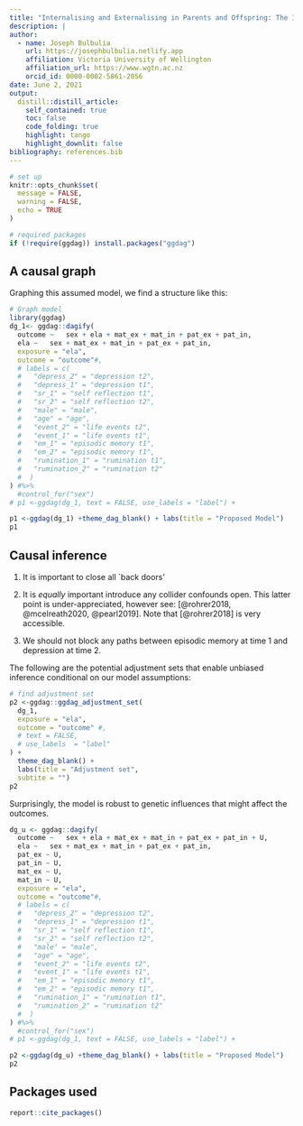 ```yaml
---
title: "Internalising and Externalising in Parents and Offspring: The Impact of Sex and Early Life Adversity"
description: |
author:
  - name: Joseph Bulbulia
    url: https://josephbulbulia.netlify.app
    affiliation: Victoria University of Wellington
    affiliation_url: https://www.wgtn.ac.nz
    orcid_id: 0000-0002-5861-2056
date: June 2, 2021
output:
  distill::distill_article:
    self_contained: true
    toc: false
    code_folding: true
    highlight: tango
    highlight_downlit: false
bibliography: references.bib
---
```


```r
# set up
knitr::opts_chunk$set(
  message = FALSE,
  warning = FALSE,
  echo = TRUE
)
```

```r
# required packages
if (!require(ggdag)) install.packages("ggdag")
```

## A causal graph

Graphing this assumed model, we find a structure like this:

```r
# Graph model
library(ggdag)
dg_1<- ggdag::dagify(
  outcome ~   sex + ela + mat_ex + mat_in + pat_ex + pat_in,
  ela ~   sex + mat_ex + mat_in + pat_ex + pat_in, 
  exposure = "ela",
  outcome = "outcome"#,
  # labels = c(
  #   "depress_2" = "depression t2",
  #   "depress_1" = "depression t1",
  #   "sr_1" = "self reflection t1",
  #   "sr_2" = "self reflection t2",
  #   "male" = "male",
  #   "age" = "age",
  #   "event_2" = "life events t2",
  #   "event_1" = "life events t1",
  #   "em_1" = "episodic memory t1",
  #   "em_2" = "episodic memory t1",
  #   "rumination_1" = "rumination t1",
  #   "rumination_2" = "rumination t2"
  #  )
) #%>%
  #control_for("sex")
# p1 <-ggdag(dg_1, text = FALSE, use_labels = "label") +

p1 <-ggdag(dg_1) +theme_dag_blank() + labs(title = "Proposed Model")
p1
```

## Causal inference

1.  It is important to close all \`back doors'

2.  It is *equally* important introduce any collider confounds open. This latter point is under-appreciated, however see: [@rohrer2018, @mcelreath2020, @pearl2019]. Note that [@rohrer2018] is very accessible.

3.  We should not block any paths between episodic memory at time 1 and depression at time 2.

The following are the potential adjustment sets that enable unbiased inference conditional on our model assumptions:

```r
# find adjustment set
p2 <-ggdag::ggdag_adjustment_set(
  dg_1,
  exposure = "ela",
  outcome = "outcome" #,
  # text = FALSE,
  # use_labels  = "label"
) +
  theme_dag_blank() +
  labs(title = "Adjustment set",
  subtite = "")
p2
```

Surprisingly, the model is robust to genetic influences that might affect the outcomes. 


```r
dg_u <- ggdag::dagify(
  outcome ~   sex + ela + mat_ex + mat_in + pat_ex + pat_in + U,
  ela ~   sex + mat_ex + mat_in + pat_ex + pat_in, 
  pat_ex ~ U, 
  pat_in ~ U, 
  mat_ex ~ U,
  mat_in ~ U, 
  exposure = "ela",
  outcome = "outcome"#,
  # labels = c(
  #   "depress_2" = "depression t2",
  #   "depress_1" = "depression t1",
  #   "sr_1" = "self reflection t1",
  #   "sr_2" = "self reflection t2",
  #   "male" = "male",
  #   "age" = "age",
  #   "event_2" = "life events t2",
  #   "event_1" = "life events t1",
  #   "em_1" = "episodic memory t1",
  #   "em_2" = "episodic memory t1",
  #   "rumination_1" = "rumination t1",
  #   "rumination_2" = "rumination t2"
  #  )
) #%>%
  #control_for("sex")
# p1 <-ggdag(dg_1, text = FALSE, use_labels = "label") +

p2 <-ggdag(dg_u) +theme_dag_blank() + labs(title = "Proposed Model")
p2


```


## Packages used

```r
report::cite_packages()
```
